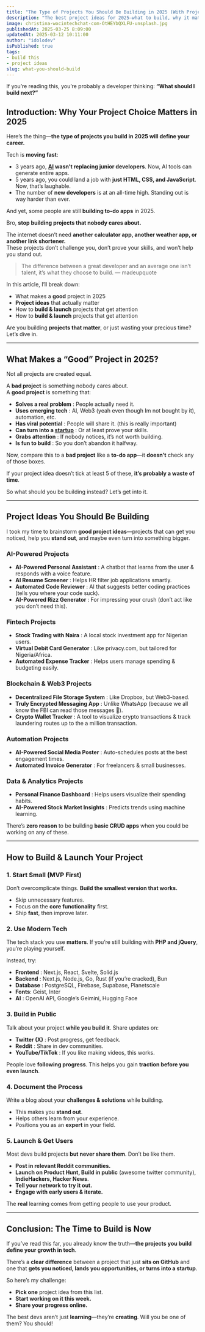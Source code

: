 ```yaml
---
title: "The Type of Projects You Should Be Building in 2025 (With Project Ideas)"
description: "The best project ideas for 2025—what to build, why it matters, and how to stand out in tech."
image: christina-wocintechchat-com-OtHEYbQXLFU-unsplash.jpg
publishedAt: 2025-03-25 8:09:00
updatedAt: 2025-03-12 10:11:00
author: "idolodev"
isPublished: true
tags: 
- build this
- project ideas 
slug: what-you-should-build
---
```




If you’re reading this, you’re probably a developer thinking: **“What should I build next?”**  

## Introduction: Why Your Project Choice Matters in 2025  

Here’s the thing—**the type of projects you build in 2025 will define your career.**  

Tech is **moving fast**:  
- 3 years ago, **[AI](/blogs/ai-vs-programmers) wasn’t replacing junior developers**. Now, AI tools can generate entire apps.  
- 5 years ago, you could land a job with **just HTML, CSS, and JavaScript**. Now, that’s laughable.  
- The number of **new developers** is at an all-time high. Standing out is way harder than ever. 

And yet, some people are still **building to-do apps** in 2025.  

Bro, **stop building projects that nobody cares about.**  

The internet doesn’t need **another calculator app, another weather app, or another link shortener.**  
These projects don’t challenge you, don’t prove your skills, and won’t help you stand out.  

> The difference between a great developer and an average one isn’t talent, it’s what they choose to build. — madeupquote  

In this article, I’ll break down:  
- What makes a **good** project in 2025  
- **Project ideas** that actually matter  
- How to **build & launch** projects that get attention  
- How to **build & launch** projects that get attention  

Are you building **projects that matter**, or just wasting your precious time? Let’s dive in.

---

## What Makes a “Good” Project in 2025?  

Not all projects are created equal.  

A **bad project** is something nobody cares about.  
A **good project** is something that:  
- **Solves a real problem** : People actually need it.  
- **Uses emerging tech** : AI, Web3 (yeah even though Im not bought by it), automation, etc.  
- **Has viral potential** : People will share it. (this is really important)
- **Can turn into a [startup](/blogs/youre-one-startup-away)** : Or at least prove your skills.  
- **Grabs attention** : If nobody notices, it’s not worth building.  
- **Is fun to build** : So you don’t abandon it halfway.

Now, compare this to a **bad project** like a **to-do app**—it **doesn’t** check any of those boxes.  

If your project idea doesn’t tick at least 5 of these, **it’s probably a waste of time**.  

So what should you be building instead? Let’s get into it.  

---

## Project Ideas You Should Be Building  

I took my time to brainstorm **good project ideas**—projects that can get you noticed, help you **stand out**, and maybe even turn into something bigger.  

### AI-Powered Projects  
- **AI-Powered Personal Assistant** : A chatbot that learns from the user & responds with a voice feature.  
- **AI Resume Screener** : Helps HR filter job applications smartly.  
- **Automated Code Reviewer** : AI that suggests better coding practices (tells you where your code suck).  
- **AI-Powered Rizz Generator** : For impressing your crush (don’t act like you don’t need this).  

### Fintech Projects  
- **Stock Trading with Naira** : A local stock investment app for Nigerian users.  
- **Virtual Debit Card Generator** : Like privacy.com, but tailored for Nigeria/Africa.  
- **Automated Expense Tracker** : Helps users manage spending & budgeting easily.  

### Blockchain & Web3 Projects  
- **Decentralized File Storage System** : Like Dropbox, but Web3-based.  
- **Truly Encrypted Messaging App** : Unlike WhatsApp (because we all know the FBI can read those messages 😬).  
- **Crypto Wallet Tracker** : A tool to visualize crypto transactions & track laundering routes up to the a million transaction.  

### Automation Projects  
- **AI-Powered Social Media Poster** : Auto-schedules posts at the best engagement times.  
- **Automated Invoice Generator** : For freelancers & small businesses.  

### Data & Analytics Projects  
- **Personal Finance Dashboard** : Helps users visualize their spending habits.  
- **AI-Powered Stock Market Insights** : Predicts trends using machine learning.  

There’s **zero reason** to be building **basic CRUD apps** when you could be working on any of these.  

---

## How to Build & Launch Your Project  

### 1. Start Small (MVP First)  
Don’t overcomplicate things. **Build the smallest version that works.**  

- Skip unnecessary features.  
- Focus on the **core functionality** first.  
- Ship **fast**, then improve later.  

### 2. Use Modern Tech  
The tech stack you use **matters**. If you’re still building with **PHP and jQuery**, you’re playing yourself.  

Instead, try:  
- **Frontend** : Next.js, React, Svelte, Solid.js  
- **Backend** : Next.js, Node.js, Go, Rust (if you’re cracked), Bun  
- **Database** : PostgreSQL, Firebase, Supabase, Planetscale 
- **Fonts**: Geist, Inter
- **AI** : OpenAI API, Google’s Geimini, Hugging Face  

### 3. Build in Public  
Talk about your project **while you build it**. Share updates on:  
- **Twitter (X)** : Post progress, get feedback.  
- **Reddit** : Share in dev communities.  
- **YouTube/TikTok** : If you like making videos, this works.  

People love **following progress**. This helps you gain **traction before you even launch**.  

### 4. Document the Process  
Write a blog about your **challenges & solutions** while building.  
- This makes you **stand out**.  
- Helps others learn from your experience.  
- Positions you as an **expert** in your field.  

### 5. Launch & Get Users  
Most devs build projects **but never share them**. Don’t be like them.  

- **Post in relevant Reddit communities.**  
- **Launch on Product Hunt, Build in public** (awesome twitter community), **IndieHackers, Hacker News**.  
- **Tell your network to try it out.**  
- **Engage with early users & iterate.**  

The **real** learning comes from getting people to use your product.  

---

## Conclusion: The Time to Build is Now  

If you’ve read this far, you already know the truth—**the projects you build define your growth in tech**.  

There’s a **clear difference** between a project that just **sits on GitHub** and one that **gets you noticed, lands you opportunities, or turns into a startup**.  

So here’s my challenge:  
- **Pick one** project idea from this list.  
- **Start working on it this week.**  
- **Share your progress online.**  

The best devs aren’t just **learning**—they’re **creating**.  Will you be one of them?  You should!

